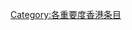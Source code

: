{{catmore1|[[Wikipedia:香港专题|Wikipedia:香港专题]]}}
{{Articles by Importance|topic=香港|project=香港|format=toc}}
{{CategoryTOC}}
{{cat importance | topic=香港|class=无|sort=香港}}
{{emptycat}}

[[Category:各重要度香港条目|Category:各重要度香港条目]]